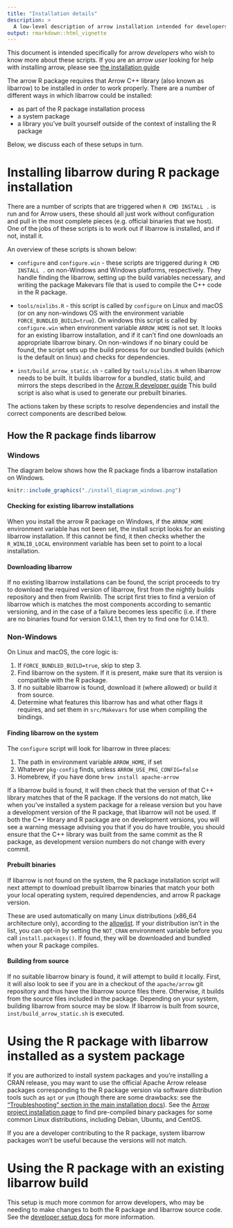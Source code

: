 ```yaml
---
title: "Installation details"
description: >
  A low-level description of arrow installation intended for developers
output: rmarkdown::html_vignette
---
```


This document is intended specifically for arrow _developers_ who wish to know
more about these scripts.  If you are an arrow _user_ looking for help with
installing arrow, please see [the installation guide](../install.html)

The arrow R package requires that Arrow C++ library (also known as libarrow) to
be installed in order to work properly.  There are a number of different ways
in which libarrow could be installed:

* as part of the R package installation process
* a system package
* a library you've built yourself outside of the context of installing the R package

Below, we discuss each of these setups in turn.

# Installing libarrow during R package installation

There are a number of scripts that are triggered
when `R CMD INSTALL .` is run and for Arrow users, these should all just work
without configuration and pull in the most complete pieces (e.g. official
binaries that we host).  One of the jobs of these scripts is to work out
if libarrow is installed, and if not, install it.

An overview of these scripts is shown below:

* `configure` and `configure.win` - these scripts are triggered during
`R CMD INSTALL .` on non-Windows and Windows platforms, respectively. They
handle finding the libarrow, setting up the build variables necessary, and
writing the package Makevars file that is used to compile the C++ code in the R
package.

* `tools/nixlibs.R` - this script is called by `configure` on Linux and macOS
(or on any non-windows OS with the environment variable
`FORCE_BUNDLED_BUILD=true`). On windows this script is called by
`configure.win` when environment variable `ARROW_HOME` is not set.
It looks for an existing libarrow installation, and if it can't find one 
downloads an appropriate libarrow binary.
On non-windows if no binary could be found, the script sets up the build
process for our bundled builds (which is the default on linux) and checks
for dependencies.

* `inst/build_arrow_static.sh` - called by `tools/nixlibs.R` when libarrow
needs to be built.  It builds libarrow for a bundled, static build, and
mirrors the steps described in the [Arrow R developer guide](./setup.html)
This build script is also what is used to generate our prebuilt binaries.

The actions taken by these scripts to resolve dependencies and install the
correct components are described below.

## How the R package finds libarrow

### Windows

The diagram below shows how the R package finds a libarrow installation on Windows.

```r
knitr::include_graphics("./install_diagram_windows.png")
```

#### Checking for existing libarrow installations

When you install the arrow R package on Windows, if the `ARROW_HOME` environment variable has not been set, the install script looks for an existing libarrow installation.  If this cannot be find, it then checks whether the `R_WINLIB_LOCAL` environment variable has been set to point to a local installation.

#### Downloading libarrow

If no existing libarrow installations can be found, the script proceeds to try to download the required version of libarrow, first from the nightly builds repository and then from Rwinlib.  The script first tries to find a version of libarrow which is matches the most components according to semantic versioning, and in the case of a failure becomes less specific (i.e. if there are no binaries found for version 0.14.1.1, then try to find one for 0.14.1).

### Non-Windows

On Linux and macOS, the core logic is:

1. If `FORCE_BUNDLED_BUILD=true`, skip to step 3.
2. Find libarrow on the system. If it is present, make sure that its version
   is compatible with the R package.
3. If no suitable libarrow is found, download it (where allowed) or build it from source.
4. Determine what features this libarrow has and what other flags it requires,
   and set them in `src/Makevars` for use when compiling the bindings.

#### Finding libarrow on the system

The `configure` script will look for libarrow in three places:

1. The path in environment variable `ARROW_HOME`, if set
2. Whatever `pkg-config` finds, unless `ARROW_USE_PKG_CONFIG=false`
3. Homebrew, if you have done `brew install apache-arrow`

If a libarrow build is found, it will then check that the version of that C++ library
matches that of the R package. If the versions do not match, like when you've installed
a system package for a release version but you have a development version of the
R package, that libarrow will not be used. If both the C++ library and R package are
on development versions, you will see a warning message advising you that if you do have
trouble, you should ensure that the C++ library was built from the same commit as the R
package, as development version numbers do not change with every commit.

#### Prebuilt binaries

If libarrow is not found on the system, the R package installation
script will next attempt to download prebuilt libarrow binaries
that match your both your local operating system, required
dependencies, and arrow R package version.

These are used automatically on many Linux distributions (x86_64 architecture only),
according to the [allowlist](https://github.com/apache/arrow/blob/main/r/tools/nixlibs-allowlist.txt).
If your distribution isn't in the list, you can opt-in by setting the `NOT_CRAN`
environment variable before you call `install.packages()`. If found, they will be
downloaded and bundled when your R package compiles.

#### Building from source

If no suitable libarrow binary is found, it will attempt to build it locally.
First, it will also look to see if you are in a checkout of the `apache/arrow`
git repository and thus have the libarrow source files there.
Otherwise, it builds from the source files included in the package.
Depending on your system, building libarrow from source may be slow. If
libarrow is built from source, `inst/build_arrow_static.sh` is executed.

# Using the R package with libarrow installed as a system package

If you are authorized to install system packages and you're installing a CRAN release,
you may want to use the official Apache Arrow release packages corresponding to
the R package version via software distribution tools such as `apt` or `yum`
(though there are some drawbacks: see the
["Troubleshooting" section in the main installation docs](../install.html#troubleshooting)).
See the [Arrow project installation page](https://arrow.apache.org/install/)
to find pre-compiled binary packages for some common Linux distributions,
including Debian, Ubuntu, and CentOS.

If you are a developer contributing to the R package, system libarrow packages won't
be useful because the versions will not match.

# Using the R package with an existing libarrow build

This setup is much more common for arrow developers, who may be needing to make
changes to both the R package and libarrow source code.  See
the [developer setup docs](./setup.html) for more information.
